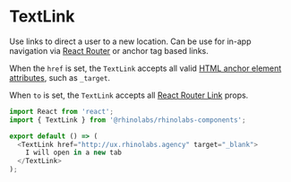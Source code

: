 
<Meta title="Components/TextLink/Codesandbox" />

# TextLink

Use links to direct a user to a new location. Can be use for in-app navigation via [React Router](https://reactrouter.com/)
or anchor tag based links.

When the `href` is set, the `TextLink` accepts all valid [HTML anchor element attributes](https://developer.mozilla.org/en-US/docs/Web/HTML/Element/a), such as `_target`.

When `to` is set, the `TextLink` accepts all [React Router Link](https://reactrouter.com/web/api/Link) props.

```js codesandbox=rhinolabs-components
import React from 'react';
import { TextLink } from '@rhinolabs/rhinolabs-components';

export default () => (
  <TextLink href="http://ux.rhinolabs.agency" target="_blank">
    I will open in a new tab
  </TextLink>
);
```
